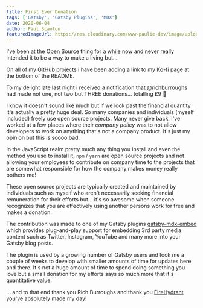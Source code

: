 ```yaml
---
title: First Ever Donation
tags: ['Gatsby', 'Gatsby Plugins', 'MDX']
date: 2020-06-04
author: Paul Scanlon
featuredImageUrl: https://res.cloudinary.com/www-paulie-dev/image/upload/v1595915606/paulie.dev/2020/06/first-ever-donation_ijjvb7.jpg
---
```


I've been at the [Open Source](https://opensource.com/resources/what-open-source) thing for a while now and never really
intended it to be a way to make a living but...

On all of my [GitHub](https://github.com/PaulieScanlon) projects i have been adding a link to my
[Ko-fi](https://ko-fi.com/pauliescanlon) page at the bottom of the README.

To my delight late last night i received a notification that [@richburroughs](https://twitter.com/richburroughs) had
made not one, not two but THREE donations... totalling £9 🎉

I know it doesn't sound like much but if we look past the financial quantity it's actually a pretty huge deal. So many
companies and individuals (myself included) freely use open source projects. Many never give back. I've worked at a few
places where their _company policy_ was to not allow developers to work on anything that's not a company product. It's
just my opinion but this is soooo bad.

In the JavaScript realm pretty much any thing you install and even the method you use to install it, `npm` / `yarn` are
open source projects and not allowing your employees to contribute on company time to the projects that are somewhat
responsible for how the company makes money really bothers me!

These open source projects are typically created and maintained by individuals such as myself who aren't necessarily
seeking financial remuneration for their efforts but... it's so awesome when someone recognizes that you are effectively
using another persons work for free and makes a donation.

The contribution was made to one of my Gatsby plugins
[gatsby-mdx-embed](https://github.com/PaulieScanlon/gatsby-mdx-embed) which provides plug-and-play support for embedding
3rd party media content such as Twitter, Instagram, YouTube and many more into your Gatsby blog posts.

The plugin is used by a growing number of Gatsby users and took me a couple of weeks to develop with smaller amounts of
time for updates here and there. It's not a huge amount of time to spend doing something you love but a small donation
for my efforts says so much more that it's quantitative value.

... and to that end thank you Rich Burroughs and thank you [FireHydrant](https://www.firehydrant.io/) you've absolutely
made my day!
